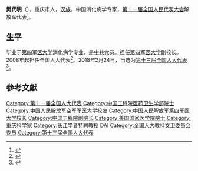 '''樊代明'''（{{bd|1953年|11月7日|}}），重庆市人，[[汉族|汉族]]，中国消化病学专家，[[第十一届全国人民代表大会|第十一届全国人民代表大会]]解放军代表<ref>{{cite web|author=新华网|title=第十一届全国人大代表|url=http://news.xinhuanet.com/ziliao/2008-03/03/content_7708230.htm?node=36628|publisher=新华网|accessdate=2014-01-07|archive-date=2014-01-10|archive-url=https://web.archive.org/web/20140110211415/http://news.xinhuanet.com/ziliao/2008-03/03/content_7708230.htm?node=36628|dead-url=no}}</ref>。

==生平==
毕业于[[第四军医大学|第四军医大学]]消化病学专业，是[[中共|中共]]党员。担任[[第四军医大学|第四军医大学]]副校长。2008年起担任全国人大代表<ref>{{cite news|title=全国人大代表信息-樊代明|url=http://210.82.31.1:8084/delegate/viewDelegate.action?dbid=112983|accessdate=2013-04-05|newspaper=全国人大网|archive-url=https://web.archive.org/web/20140527232458/http://www.npc.gov.cn/delegate/viewDelegate.action?dbid=112983|archive-date=2014-05-27|dead-url=yes}}</ref>。2018年2月24日，当选为[[第十三届全国人大代表|第十三届全国人大代表]]<ref>{{Cite web|title=（受权发布）中华人民共和国第十三届全国人民代表大会代表名单-中新网|url=http://www.chinanews.com/gn/2018/02-25/8453959.shtml|accessdate=2021-02-13|work=中新网|archive-date=2018-02-27|archive-url=https://web.archive.org/web/20180227031724/http://www.chinanews.com/gn/2018/02-25/8453959.shtml|dead-url=no}}</ref>。

==參考文獻==
{{reflist}}

{{中国工程院医药卫生学部院士}}
{{第二批“长江学者奖励计划”特聘教授}}

{{Authority control}}{{中国科学家小作品}}

{{DEFAULTSORT:F}}
[[Category:第十一届全国人大代表|Category:第十一届全国人大代表]]
[[Category:中国工程院医药卫生学部院士|Category:中国工程院医药卫生学部院士]]
[[Category:中国人民解放军空军军医大学校友|Category:中国人民解放军空军军医大学校友]]
[[Category:中国人民解放军第四军医大学校长|Category:中国人民解放军第四军医大学校长]]
[[Category:中国工程院副院长|Category:中国工程院副院长]]
[[Category:美国国家医学院院士|Category:美国国家医学院院士]]
[[Category:重庆科学家|Category:重庆科学家]]
[[Category:长江学者特聘教授|Category:长江学者特聘教授]]
[[Category:樊姓|DAI]]
[[Category:全国人大教科文卫委员会委员|Category:全国人大教科文卫委员会委员]]
[[Category:第十三届全国人大代表|Category:第十三届全国人大代表]]